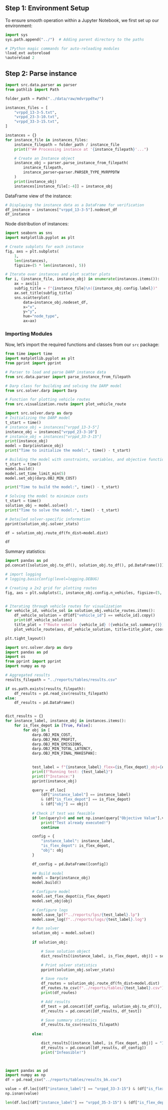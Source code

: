 ## Step 1: Environment Setup

To ensure smooth operation within a Jupyter Notebook, we first set up our environment:

```python
import sys
sys.path.append("../")  # Adding parent directory to the paths

# IPython magic commands for auto-reloading modules
%load_ext autoreload
%autoreload 2
```

## Step 2: Parse instance

```python
import src.data.parser as parser
from pathlib import Path

folder_path = Path("../data/raw/mdvrppdtw/")

instances_files = [
    "vrppd_13-3-5.txt",
    "vrppd_23-3-10.txt",
    "vrppd_33-3-15.txt",
]

instances = {}
for instance_file in instances_files:
    instance_filepath = folder_path / instance_file
    print(f"## Processing instance at '{instance_filepath}'...")

    # Create an Instance object
    instance_obj = parser.parse_instance_from_filepath(
        instance_filepath,
        instance_parser=parser.PARSER_TYPE_MVRPPDTW
    )
    print(instance_obj)
    instances[instance_file[:-4]] = instance_obj

```

DataFrame view of the instance:

```python

# Displaying the instance data as a DataFrame for verification
df_instance = instances["vrppd_13-3-5"].nodeset_df
df_instance
```

Node distribution of instances:

```python
import seaborn as sns
import matplotlib.pyplot as plt

# Create subplots for each instance
fig, axs = plt.subplots(
    1,
    len(instances),
    figsize=(5 * len(instances), 5))

# Iterate over instances and plot scatter plots
for i, (instance_file, instance_obj) in enumerate(instances.items()):
    ax = axs[i]
    subfig_title = f"{instance_file}\n({instance_obj.config.label})"
    ax.set_title(subfig_title)
    sns.scatterplot(
        data=instance_obj.nodeset_df,
        x="x",
        y="y",
        hue="node_type",
        ax=ax)
```

### Importing Modules

Now, let's import the required functions and classes from our `src` package:

```python
from time import time
import matplotlib.pyplot as plt
from pprint import pprint

# Parser to load and parse DARP instance data
from src.data.parser import parse_instance_from_filepath

# Darp class for building and solving the DARP model
from src.solver.darp import Darp

# Function for plotting vehicle routes
from src.visualization.route import plot_vehicle_route
```

```python

import src.solver.darp as darp
# Initializing the DARP model
t_start = time()
# instance_obj = instances["vrppd_13-3-5"] 
instance_obj = instances["vrppd_23-3-10"]
# instance_obj = instances["vrppd_33-3-15"]
print(instance_obj)
model = Darp(instance_obj)
print("Time to initialize the model:", time() - t_start)

# Building the model with constraints, variables, and objective function
t_start = time()
model.build()
model.set_time_limit_min(5)
model.set_obj(darp.OBJ_MIN_COST)

print("Time to build the model:", time() - t_start)

# Solving the model to minimize costs
t_start = time()
solution_obj = model.solve()
print("Time to solve the model:", time() - t_start)

# Detailed solver-specific information
pprint(solution_obj.solver_stats)

df = solution_obj.route_df(fn_dist=model.dist)

df
```

Summary statistics:

```python
import pandas as pd
pd.concat([solution_obj.to_df(), solution_obj.to_df(), pd.DataFrame()])
```

```python


# import logging
# logging.basicConfig(level=logging.DEBUG)

# Creating a 2x2 grid for plotting routes
fig, axs = plt.subplots(1, instance_obj.config.n_vehicles, figsize=(5, 5))


# Iterating through vehicle routes for visualization
for vehicle_id, vehicle_sol in solution_obj.vehicle_routes.items():
    df_vehicle_solution = df[df["vehicle_id"] == vehicle_id].copy()
    print(df_vehicle_solution)
    title_plot = f"Route vehicle {vehicle_id} ({vehicle_sol.summary()})"
    plot_vehicle_route(axs, df_vehicle_solution, title=title_plot, coord_box=[0, 100, 0, 100])

plt.tight_layout()
```

```python
import src.solver.darp as darp
import pandas as pd
import os
from pprint import pprint
import numpy as np

# Aggregated results
results_filepath = "../reports/tables/results.csv"

if os.path.exists(results_filepath):
    df_results = pd.read_csv(results_filepath)
else:
    df_results = pd.DataFrame()


dict_results = {}
for instance_label, instance_obj in instances.items():
    for is_flex_depot in [True, False]:
        for obj in [
            darp.OBJ_MIN_COST,
            darp.OBJ_MAX_PROFIT,
            darp.OBJ_MIN_EMISSIONS,
            darp.OBJ_MIN_TOTAL_LATENCY,
            darp.OBJ_MIN_FINAL_MAKESPAN]:

            
            test_label = f"{instance_label}_flex={is_flex_depot}_obj={obj}"
            print(f"Running test: {test_label}")
            print(f"Instance:")
            pprint(instance_obj)

            query = df.loc[
                (df["instance_label"] == instance_label)
                & (df["is_flex_depot"] == is_flex_depot)
                & (df["obj"] == obj)]
            
            # Check if test was feasible
            if len(query)>0 and not np.isnan(query["Objective Value"].values[0]):
                print("Test already executed!")
                continue

            config = {
                "instance_label": instance_label,
                "is_flex_depot": is_flex_depot,
                "obj": obj
            }

            df_config = pd.DataFrame([config])
            
            ## Build model
            model = Darp(instance_obj)
            model.build()

            # Configure model
            model.set_flex_depot(is_flex_depot)
            model.set_obj(obj)

            # Configure logs
            model.save_lp(f"../reports/lps/{test_label}.lp")
            model.save_log(f"../reports/logs/{test_label}.log")

            # Run solver
            solution_obj = model.solve()
            
            if solution_obj:

                # Save solution object
                dict_results[(instance_label, is_flex_depot, obj)] = solution_obj

                # Print solver statistics
                pprint(solution_obj.solver_stats)

                # Save route
                df_routes = solution_obj.route_df(fn_dist=model.dist)
                df_routes.to_csv(f"../reports/tables/{test_label}.csv")
                print(df_routes)

                # Add results
                df_test = pd.concat([df_config, solution_obj.to_df()], axis=1)
                df_results = pd.concat([df_results, df_test])

                # Save summary statistics
                df_results.to_csv(results_filepath)
                
            else:

                dict_results[(instance_label, is_flex_depot, obj)] = "Infeasible"
                df_results = pd.concat([df_results, df_config])
                print("Infeasible!")

    
```

```python
import pandas as pd
import numpy as np
df = pd.read_csv("../reports/tables/results_bk.csv")

value = df.loc[(df["instance_label"] == "vrppd_33-3-15") & (df["is_flex_depot"] == False) & (df["obj"] == "obj_profit")]["Objective Value"].values[0]
np.isnan(value)

```

```python
len(df.loc[(df["instance_label"] == "vrppd_35-3-15") & (df["is_flex_depot"] == False) & (df["obj"] == "obj_profit")]["Objective Value"])
```